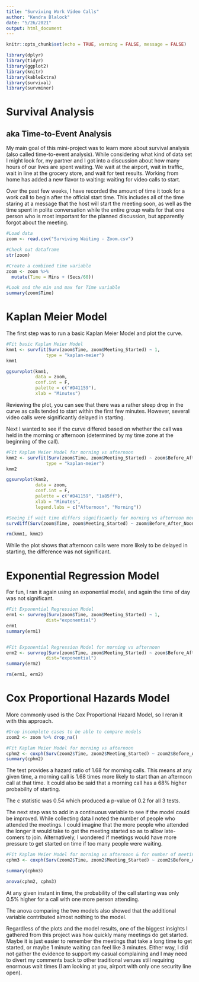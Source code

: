 ```yaml
---
title: "Surviving Work Video Calls"
author: "Kendra Blalock"
date: "5/26/2021"
output: html_document
---
```


```r
knitr::opts_chunk$set(echo = TRUE, warning = FALSE, message = FALSE)

library(dplyr)
library(tidyr)
library(ggplot2)
library(knitr)
library(kableExtra)
library(survival)
library(survminer)

```


# Survival Analysis
## aka Time-to-Event Analysis

My main goal of this mini-project was to learn more about survival analysis (also called time-to-event analysis). While considering what kind of data set I might look for, my partner and I got into a discussion about how many hours of our lives are spent waiting. We wait at the airport, wait in traffic, wait in line at the grocery store, and wait for test results. Working from home has added a new flavor to waiting: waiting for video calls to start. 

Over the past few weeks, I have recorded the amount of time it took for a work call to begin after the official start time. This includes all of the time staring at a message that the host will start the meeting soon, as well as the time spent in polite conversation while the entire group waits for that one person who is most important for the planned discussion, but apparently forgot about the meeting. 

```r

#Load data
zoom <- read.csv("Surviving Waiting - Zoom.csv")

#Check out dataframe
str(zoom)

#Create a combined time variable
zoom <- zoom %>% 
  mutate(Time = Mins + (Secs/60))

#Look and the min and max for Time variable
summary(zoom$Time)

```

# Kaplan Meier Model   
The first step was to run a basic Kaplan Meier Model and plot the curve. 
```r

#Fit basic Kaplan Meier Model
kmm1 <- survfit(Surv(zoom$Time, zoom$Meeting_Started) ~ 1,
               type = "kaplan-meier")
kmm1

ggsurvplot(kmm1, 
           data = zoom, 
           conf.int = F,
           palette = c("#D41159"),
           xlab = "Minutes") 

``` 

Reviewing the plot, you can see that there was a rather steep drop in the curve as calls tended to start within the first few minutes. However, several video calls were significantly delayed in starting. 
  
Next I wanted to see if the curve differed based on whether the call was held in the morning or afternoon (determined by my time zone at the beginning of the call).

```r

#Fit Kaplan Meier Model for morning vs afternoon
kmm2 <- survfit(Surv(zoom$Time, zoom$Meeting_Started) ~ zoom$Before_After_Noon,
               type = "kaplan-meier")
kmm2

ggsurvplot(kmm2, 
           data = zoom, 
           conf.int = F,
           palette = c("#D41159", "1a85ff"),
           xlab = "Minutes", 
           legend.labs = c("Afternoon", "Morning")) 

#Seeing if wait time differs significantly for morning vs afternoon meetings
survdiff(Surv(zoom$Time, zoom$Meeting_Started) ~ zoom$Before_After_Noon)

rm(kmm1, kmm2)
``` 

While the plot shows that afternoon calls were more likely to be delayed in starting, the difference was not significant. 

# Exponential Regression Model   
For fun, I ran it again using an exponential model, and again the time of day was not significant. 
```r

#Fit Exponential Regression Model   
erm1 <- survreg(Surv(zoom$Time, zoom$Meeting_Started) ~ 1,
               dist="exponential")
erm1
summary(erm1)


#Fit Exponential Regression Model for morning vs afternoon
erm2 <- survreg(Surv(zoom$Time, zoom$Meeting_Started) ~ zoom$Before_After_Noon,
               dist="exponential")
summary(erm2)

rm(erm1, erm2)
```

# Cox Proportional Hazards Model    
More commonly used is the Cox Proportional Hazard Model, so I reran it with this approach. 
```r
#Drop incomplete cases to be able to compare models
zoom2 <- zoom %>% drop_na()

#Fit Kaplan Meier Model for morning vs afternoon
cphm2 <- coxph(Surv(zoom2$Time, zoom2$Meeting_Started) ~ zoom2$Before_After_Noon)
summary(cphm2)

```

The test provides a hazard ratio of 1.68 for morning calls. This means at any given time, a morning call is 1.68 times more likely to start than an afternoon call at that time. It could also be said that a morning call has a 68% higher probability of starting.  

The c statistic was 0.54 which produced a p-value of 0.2 for all 3 tests. 

The next step was to add in a continuous variable to see if the model could be improved. While collecting data I noted the number of people who attended the meetings. I could imagine that the more people who attended the longer it would take to get the meeting started so as to allow late-comers to join. Alternatively, I wondered if meetings would have more pressure to get started on time if too many people were waiting. 
```r

#Fit Kaplan Meier Model for morning vs afternoon & for number of meeting participants
cphm3 <- coxph(Surv(zoom2$Time, zoom2$Meeting_Started) ~ zoom2$Before_After_Noon + zoom2$Num_People)

summary(cphm3)

anova(cphm2, cphm3)


```
At any given instant in time, the probability of the call starting was only 0.5% higher for a call with one more person attending. 

The anova comparing the two models also showed that the additional variable contributed almost nothing to the model. 

Regardless of the plots and the model results, one of the biggest insights I gathered from this project was how quickly many meetings do get started. Maybe it is just easier to remember the meetings that take a long time to get started, or maybe 1 minute waiting can feel like 3 minutes. Either way, I did not gather the evidence to support my casual complaining and I may need to divert my comments back to other traditional venues still requiring enormous wait times (I am looking at you, airport with only one security line open).